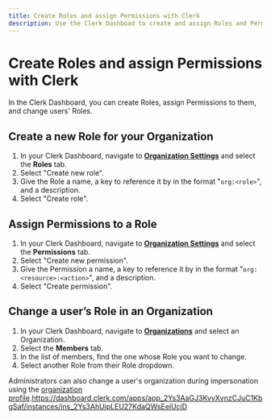 ```yaml
---
title: Create Roles and assign Permissions with Clerk
description: Use the Clerk Dashboad to create and assign Roles and Permissions to users in your Organization.
---
```


# Create Roles and assign Permissions with Clerk

In the Clerk Dashboard, you can create Roles, assign Permissions to them, and change users' Roles.

## Create a new Role for your Organization

1. In your Clerk Dashboard, navigate to [**Organization Settings**](https://dashboard.clerk.com/last-active?path=organizations-settings) and select the **Roles** tab. 
2. Select "Create new role".
3. Give the Role a name, a key to reference it by in the format "`org:<role>`", and a description.
4. Select "Create role".

## Assign Permissions to a Role

1. In your Clerk Dashboard, navigate to [**Organization Settings**](https://dashboard.clerk.com/last-active?path=organizations-settings) and select the **Permissions** tab. 
2. Select "Create new permission".
3. Give the Permission a name, a key to reference it by in the format "`org:<resource>:<action>`", and a description.
4. Select "Create permission".

## Change a user’s Role in an Organization

1. In your Clerk Dashboard, navigate to [**Organizations**](https://dashboard.clerk.com/last-active?path=organizations) and select an Organization.
2. Select the **Members** tab. 
3. In the list of members, find the one whose Role you want to change.
4. Select another Role from their Role dropdown.

Administrators can also change a user's organization during impersonation using the [organization profile](/docs/components/organization/organization-profile).https://dashboard.clerk.com/apps/app_2Ys3AaGJ3KvvXvnzCJuC1KbgSaf/instances/ins_2Ys3AhUipLEU27KdaQWsEeiUcjD